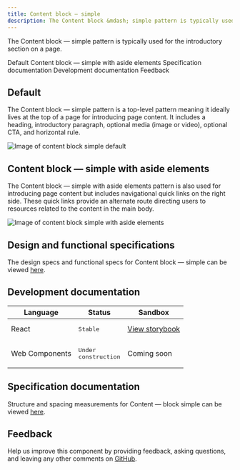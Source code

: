 ```yaml
---
title: Content block – simple
description: The Content block &mdash; simple pattern is typically used for the introductory section on a page.
---
```


<PageDescription>

The Content block &mdash; simple pattern is typically used for the introductory section on a page.

</PageDescription>

<AnchorLinks>

<AnchorLink>Default</AnchorLink>
<AnchorLink>Content block &mdash; simple with aside elements</AnchorLink>
<AnchorLink>Specification documentation</AnchorLink>
<AnchorLink>Development documentation</AnchorLink>
<AnchorLink>Feedback</AnchorLink>

</AnchorLinks>

## Default

The Content block &mdash; simple pattern is a top-level pattern meaning it ideally lives at the top of a page for introducing page content. It includes a heading, introductory paragraph, optional media (image or video), optional CTA, and horizontal rule.

![Image of content block simple default](../../images/pattern/content-block-simple/default.jpg)

## Content block  &mdash; simple with aside elements
The Content block &mdash; simple with aside elements pattern is also used for introducing page content but includes navigational quick links on the right side. These quick links provide an alternate route directing users to resources related to the content in the main body.

![Image of content block simple with aside elements](../../images/pattern/content-block-simple/with-aside-element.jpg)

## Design and functional specifications

The design specs and functional specs for Content block &mdash; simple can be viewed [here](https://ibm.box.com/s/26ze6is6ff50nohlx5v28fubkh2w2f2x).

## Development documentation

| Language      | Status        | Sandbox                                                                              |
| ------------- | -----------   | ------------------------------------------------------------------------             |
| React         | <div><span class="bx--tag bx--tag--green"><pre>Stable</pre></span></div>        | <a href="https://ibmdotcom-react.mybluemix.net/?path=/story/components-contentblocksimple--default" target="_blank">View storybook</a>     |
| Web Components       | <div><span class="bx--tag bx--tag--cool-gray"><pre>Under construction</pre></span></div>  | Coming soon |


## Specification documentation

Structure and spacing measurements for Content &mdash; block simple can be viewed <a href="https://ibm.box.com/s/26ze6is6ff50nohlx5v28fubkh2w2f2x" target="_blank">here</a>.


## Feedback

Help us improve this component by providing feedback, asking questions, and leaving any other comments on <a href="https://github.com/carbon-design-system/ibm-dotcom-library" target="_blank">GitHub</a>.
